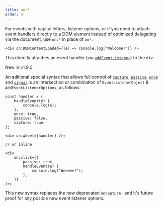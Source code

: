 ```yaml
---
title: on:*
order: 4
---
```


For events with capital letters, listener options, or if you need to attach event handlers directly to a DOM element instead of optimized delegating via the document, use `on:*` in place of `on*`.

```tsx
<div on:DOMContentLoaded={(e) => console.log("Welcome!")} />
```

This directly attaches an event handler (via [`addEventListener`](https://developer.mozilla.org/en-US/docs/Web/API/EventTarget/addEventListener)) to the `div`.

<Callout>

New in v1.9.0

</Callout>

An aditional special syntax that allows full control of [`capture`](https://developer.mozilla.org/en-US/docs/Web/API/EventTarget/addEventListener#capture), [`passive`](https://developer.mozilla.org/en-US/docs/Web/API/EventTarget/addEventListener#passive), [`once`](https://developer.mozilla.org/en-US/docs/Web/API/EventTarget/addEventListener#once) and [`signal`](https://developer.mozilla.org/en-US/docs/Web/API/EventTarget/addEventListener#signal) is an intersection or combination of `EventListenerObject` & `AddEventListenerOptions`, as follows:

```tsx
const handler = {
	handleEvent(e) {
		console.log(e);
	},
	once: true,
	passive: false,
	capture: true,
};

<div on:wheel={handler} />;

// or inline

<div
	on:click={{
		passive: true,
		handleEvent(e) {
			console.log("Weeeee!");
		},
	}}
/>;
```

This new syntax replaces the now deprecated `oncapture:` and it's future proof for any posible new event listener options.
